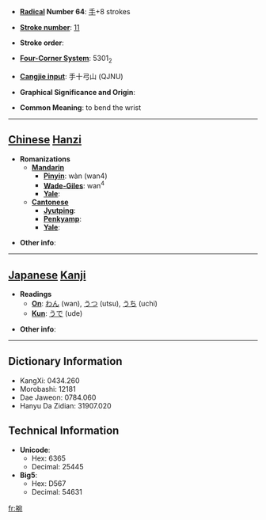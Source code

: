 * '''[[Wiktionary:Chinese radical index| Radical]] Number 64''': [[Wiktionary:Chinese radical index 手|手]]+8 strokes

* '''[[Wiktionary:Chinese total strokes index|Stroke number]]''': [[Wiktionary:Chinese total strokes index 11|11]]

* '''Stroke order''': 

* '''[[Wiktionary:Chinese four corner index|Four-Corner System]]''': 5301<sub>2</sub>

* '''[[Wiktionary:Chinese Cangjie index|Cangjie input]]''': 手十弓山 (QJNU)

* '''Graphical Significance and Origin''': 

* '''Common Meaning''': to bend the wrist

----

== [[Chinese]] [[Hanzi]] ==

* '''Romanizations'''
** '''[[Mandarin]]'''
*** '''[[Pinyin]]''': wàn (wan4)
*** '''[[Wade-Giles]]''': wan<sup>4</sup>
*** '''[[Yale]]''': 
** '''[[Cantonese]]'''
*** '''[[Jyutping]]''':
*** '''[[Penkyamp]]''': 
*** '''[[Yale]]''': 

* '''Other info''': 

----

== [[Japanese]] [[Kanji]] ==

* '''Readings'''
** '''[[On]]''': [[わん]] (wan), [[うつ]] (utsu), [[うち]] (uchi)
** '''[[Kun]]''': [[うで]] (ude)

* '''Other info''':  

----

== Dictionary Information ==

* KangXi: 0434.260
* Morobashi: 12181
* Dae Jaweon: 0784.060
* Hanyu Da Zidian: 31907.020

== Technical Information ==

* '''Unicode''':
** Hex: 6365
** Decimal: 25445
* '''Big5''':
** Hex: D567
** Decimal: 54631

[[fr:捥]]